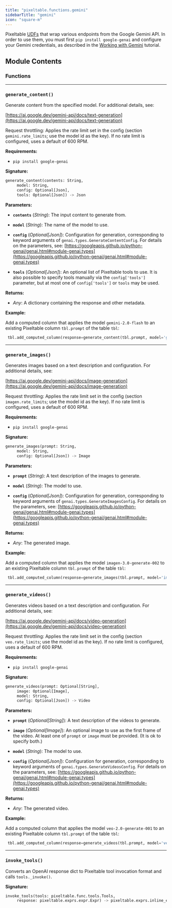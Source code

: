 ```yaml
---
title: "pixeltable.functions.gemini"
sidebarTitle: "gemini"
icon: "square-m"
---
```


Pixeltable [UDFs](https://pixeltable.readme.io/docs/user-defined-functions-udfs) that wrap various endpoints from the Google Gemini API. In order to use them, you must first `pip install google-genai` and configure your Gemini credentials, as described in the [Working with Gemini](https://pixeltable.readme.io/docs/working-with-gemini) tutorial.


## Module Contents

### Functions


---

### `generate_content()`

Generate content from the specified model. For additional details, see:


[https://ai.google.dev/gemini-api/docs/text-generation](https://ai.google.dev/gemini-api/docs/text-generation)

Request throttling: Applies the rate limit set in the config (section `gemini.rate_limits`; use the model id as the key). If no rate limit is configured, uses a default of 600 RPM.

**Requirements:**

- `pip install google-genai`


**Signature:**

```python
generate_content(contents: String,
     model: String,
     config: Optional[Json],
     tools: Optional[Json]) -> Json
```

**Parameters:**

- **`contents`** (*String*): The input content to generate from.

- **`model`** (*String*): The name of the model to use.

- **`config`** (*Optional[Json]*): Configuration for generation, corresponding to keyword arguments of `genai.types.GenerateContentConfig`. For details on the parameters, see: [https://googleapis.github.io/python-genai/genai.html#module-genai.types](https://googleapis.github.io/python-genai/genai.html#module-genai.types)

- **`tools`** (*Optional[Json]*): An optional list of Pixeltable tools to use. It is also possible to specify tools manually via the `config['tools']` parameter, but at most one of `config['tools']` or `tools` may be used.


**Returns:**

- *Any*: A dictionary containing the response and other metadata.



**Example:**

<Tip>

Add a computed column that applies the model `gemini-2.0-flash`
to an existing Pixeltable column `tbl.prompt` of the table `tbl`:
```python
 tbl.add_computed_column(response=generate_content(tbl.prompt, model='gemini-2.0-flash'))
```

</Tip>


---

### `generate_images()`

Generates images based on a text description and configuration. For additional details, see:


[https://ai.google.dev/gemini-api/docs/image-generation](https://ai.google.dev/gemini-api/docs/image-generation)

Request throttling: Applies the rate limit set in the config (section `imagen.rate_limits`; use the model id as the key). If no rate limit is configured, uses a default of 600 RPM.

**Requirements:**

- `pip install google-genai`


**Signature:**

```python
generate_images(prompt: String,
     model: String,
     config: Optional[Json]) -> Image
```

**Parameters:**

- **`prompt`** (*String*): A text description of the images to generate.

- **`model`** (*String*): The model to use.

- **`config`** (*Optional[Json]*): Configuration for generation, corresponding to keyword arguments of `genai.types.GenerateImagesConfig`. For details on the parameters, see: [https://googleapis.github.io/python-genai/genai.html#module-genai.types](https://googleapis.github.io/python-genai/genai.html#module-genai.types)


**Returns:**

- *Any*: The generated image.



**Example:**

<Tip>

Add a computed column that applies the model `imagen-3.0-generate-002`
to an existing Pixeltable column `tbl.prompt` of the table `tbl`:
```python
 tbl.add_computed_column(response=generate_images(tbl.prompt, model='imagen-3.0-generate-002'))
```

</Tip>


---

### `generate_videos()`

Generates videos based on a text description and configuration. For additional details, see:


[https://ai.google.dev/gemini-api/docs/video-generation](https://ai.google.dev/gemini-api/docs/video-generation)

Request throttling: Applies the rate limit set in the config (section `veo.rate_limits`; use the model id as the key). If no rate limit is configured, uses a default of 600 RPM.

**Requirements:**

- `pip install google-genai`


**Signature:**

```python
generate_videos(prompt: Optional[String],
     image: Optional[Image],
     model: String,
     config: Optional[Json]) -> Video
```

**Parameters:**

- **`prompt`** (*Optional[String]*): A text description of the videos to generate.

- **`image`** (*Optional[Image]*): An optional image to use as the first frame of the video. At least one of `prompt` or `image` must be provided. (It is ok to specify both.)

- **`model`** (*String*): The model to use.

- **`config`** (*Optional[Json]*): Configuration for generation, corresponding to keyword arguments of `genai.types.GenerateVideosConfig`. For details on the parameters, see: [https://googleapis.github.io/python-genai/genai.html#module-genai.types](https://googleapis.github.io/python-genai/genai.html#module-genai.types)


**Returns:**

- *Any*: The generated video.



**Example:**

<Tip>

Add a computed column that applies the model `veo-2.0-generate-001`
to an existing Pixeltable column `tbl.prompt` of the table `tbl`:
```python
 tbl.add_computed_column(response=generate_videos(tbl.prompt, model='veo-2.0-generate-001'))
```

</Tip>


---

### `invoke_tools()`

Converts an OpenAI response dict to Pixeltable tool invocation format and calls `tools._invoke()`.


**Signature:**

```python
invoke_tools(tools: pixeltable.func.tools.Tools,
     response: pixeltable.exprs.expr.Expr) -> pixeltable.exprs.inline_expr.InlineDict
```

